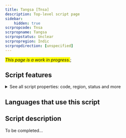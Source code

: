 ```yaml
---
title: Tangsa [Tnsa]
description: Top-level script page
sidebar:
    hidden: true
scrpropcode: Tnsa
scrpropname: Tangsa
scrpropstatus: Unclear
scrpropregion: Indic
scrpropdirection: [unspecified]
---
```


<span style='background-color:yellow'>_This page is a work in progress._</span>;


## Script features

<details>
<summary> See all script properties: code, region, status and more</summary>
<ScriptInfo />
</details>

## Languages that use this script

<WsList script='Tnsa' wsMax='5' />

## Script description

To be completed...

